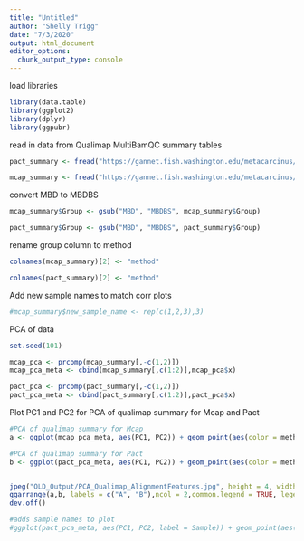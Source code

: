 ```yaml
---
title: "Untitled"
author: "Shelly Trigg"
date: "7/3/2020"
output: html_document
editor_options: 
  chunk_output_type: console
---
```


load libraries
```r
library(data.table)
library(ggplot2)
library(dplyr)
library(ggpubr)

```


read in data from Qualimap MultiBamQC summary tables
```r
pact_summary <- fread("https://gannet.fish.washington.edu/metacarcinus/FROGER_meth_compare/20200416/Pact/multibamQC/raw_data_multisampleBamQcReport/Pact_MultiBamQC_Summary.txt")

mcap_summary <- fread("https://gannet.fish.washington.edu/metacarcinus/FROGER_meth_compare/20200416/Mcap/multibamQC/raw_data_multisampleBamQcReport/Mcap_MultiBamQC_Summary.txt")

```

convert MBD to MBDBS
```r
mcap_summary$Group <- gsub("MBD", "MBDBS", mcap_summary$Group)

pact_summary$Group <- gsub("MBD", "MBDBS", pact_summary$Group)
```

rename group column to method
```r
colnames(mcap_summary)[2] <- "method"

colnames(pact_summary)[2] <- "method"
```

Add new sample names to match corr plots
```r
#mcap_summary$new_sample_name <- rep(c(1,2,3),3)

```

PCA of data

```r
set.seed(101)

mcap_pca <- prcomp(mcap_summary[,-c(1,2)])
mcap_pca_meta <- cbind(mcap_summary[,c(1:2)],mcap_pca$x)

pact_pca <- prcomp(pact_summary[,-c(1,2)])
pact_pca_meta <- cbind(pact_summary[,c(1:2)],pact_pca$x)

```

Plot PC1 and PC2 for PCA of qualimap summary for Mcap and Pact
```r
#PCA of qualimap summary for Mcap
a <- ggplot(mcap_pca_meta, aes(PC1, PC2)) + geom_point(aes(color = method), size = 3) + scale_color_manual(values = c("#FD8D3C","#9E9AC8","#74C476")) + theme_bw() + ylab(paste0("PC2 (", round(summary(mcap_pca)[[6]][[5]]*100,2),"% variation explained)")) + xlab(paste0("PC1 (",round(summary(mcap_pca)[[6]][[2]]*100,2),"% variation explained)")) + labs(color = "method") + ggtitle(expression(italic("M.capitata")))

#PCA of qualimap summary for Pact
b <- ggplot(pact_pca_meta, aes(PC1, PC2)) + geom_point(aes(color = method), size = 3) + scale_color_manual(values = c("#FD8D3C","#9E9AC8","#74C476")) + theme_bw() + ylab(paste0("PC2 (", round(summary(pact_pca)[[6]][[5]]*100,2),"% variation explained)")) + xlab(paste0("PC1 (",round(summary(pact_pca)[[6]][[2]]*100,2),"% variation explained)"))  + labs(color = "method") + ggtitle(expression(italic("P.acuta")))


jpeg("OLD_Output/PCA_Qualimap_AlignmentFeatures.jpg", height = 4, width = 8, units = "in", res = 300 )
ggarrange(a,b, labels = c("A", "B"),ncol = 2,common.legend = TRUE, legend = "bottom")
dev.off()

#adds sample names to plot
#ggplot(pact_pca_meta, aes(PC1, PC2, label = Sample)) + geom_point(aes(color = method)) + geom_text(size = 1.5,hjust=1,vjust=-1) + scale_color_manual(values = c("#E6550D", "#756BB1","#31A354" )) + theme_bw() + ylab("PC2") + xlab("PC1")
```
